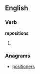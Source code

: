 
==English==

===Verb===
'''repositions'''

# {{third-person singular of|[[reposition]]}}

===Anagrams===
* [[positioners#English|positioners]]